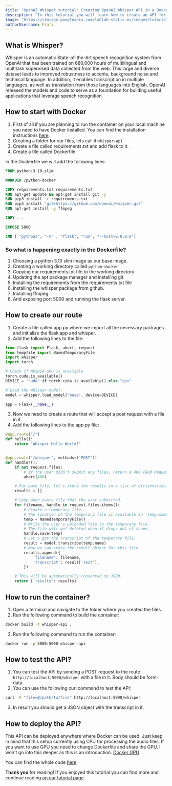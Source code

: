 ```yaml
---
title: "OpenAI Whisper tutorial: Creating OpenAI Whisper API in a Docker Container"
description: "In this tutorial you will learn how to create an API for OpenAI's Whisper in a Docker container."
image: "https://storage.googleapis.com/lablab-static-eu/images/tutorials/whisper-api-flask-docker.png"
authorUsername: Flafi
---
```


## What is Whisper?

Whisper is an automatic State-of-the-Art speech recognition system from OpenAI that has been trained on 680,000 hours 
of multilingual and multitask supervised data collected from the web. This large and diverse 
dataset leads to improved robustness to accents, background noise and technical language. In 
addition, it enables transcription in multiple languages, as well as translation from those 
languages into English. OpenAI released the models and code to serve as a foundation for building useful
applications that leverage speech recognition. 

## How to start with Docker
1. First of all if you are planning to run the container on your local machine you need to have Docker installed.
You can find the installation instructions [here](https://docs.docker.com/get-docker/).
2. Creating a folder for our files, lets call it `whisper-api`
3. Create a file called requirements.txt and add flask to it.
4. Create a file called Dockerfile 

In the Dockerfile we will add the following lines:

```dockerfile
FROM python:3.10-slim

WORKDIR /python-docker

COPY requirements.txt requirements.txt
RUN apt-get update && apt-get install git -y
RUN pip3 install -r requirements.txt
RUN pip3 install "git+https://github.com/openai/whisper.git" 
RUN apt-get install -y ffmpeg

COPY . .

EXPOSE 5000

CMD [ "python3", "-m" , "flask", "run", "--host=0.0.0.0"]
```  
### So what is happening exactly in the Dockerfile?
1. Choosing a python 3.10 slim image as our base image.
2. Creating a working directory called `python-docker`
3. Copying our requirements.txt file to the working directory
4. Updating the apt package manager and installing git
5. Installing the requirements from the requirements.txt file
6. installing the whisper package from github.
7. Installing ffmpeg
8. And exposing port 5000 and running the flask server.

## How to create our route
1. Create a file called app.py where we import all the necessary packages and initialize the flask app and whisper.
2. Add the following lines to the file:

```python
from flask import Flask, abort, request
from tempfile import NamedTemporaryFile
import whisper
import torch

# Check if NVIDIA GPU is available
torch.cuda.is_available()
DEVICE = "cuda" if torch.cuda.is_available() else "cpu"

# Load the Whisper model:
model = whisper.load_model("base", device=DEVICE)

app = Flask(__name__)
```
3. Now we need to create a route that will accept a post request with a file in it.
4. Add the following lines to the app.py file:

```python
@app.route("/")
def hello():
    return "Whisper Hello World!"


@app.route('/whisper', methods=['POST'])
def handler():
    if not request.files:
        # If the user didn't submit any files, return a 400 (Bad Request) error.
        abort(400)

    # For each file, let's store the results in a list of dictionaries.
    results = []

    # Loop over every file that the user submitted.
    for filename, handle in request.files.items():
        # Create a temporary file.
        # The location of the temporary file is available in `temp.name`.
        temp = NamedTemporaryFile()
        # Write the user's uploaded file to the temporary file.
        # The file will get deleted when it drops out of scope.
        handle.save(temp)
        # Let's get the transcript of the temporary file.
        result = model.transcribe(temp.name)
        # Now we can store the result object for this file.
        results.append({
            'filename': filename,
            'transcript': result['text'],
        })

    # This will be automatically converted to JSON.
    return {'results': results}
```

## How to run the container?
1. Open a terminal and navigate to the folder where you created the files.
2. Run the following command to build the container:

```bash
docker build -t whisper-api .
```
3. Run the following command to run the container:

```bash
docker run -p 5000:5000 whisper-api
```

## How to test the API?
1. You can test the API by sending a POST request to the route `http://localhost:5000/whisper` with a file in it. Body should be form-data.
2. You can use the following curl command to test the API:

```bash
curl -F "file=@/path/to/file" http://localhost:5000/whisper
```
3. In result you should get a JSON object with the transcript in it.

## How to deploy the API?
This API can be deployed anywhere where Docker can be used. Just keep in mind that this setup currently using CPU for processing the audio files.
If you want to use GPU you need to change Dockerfile and share the GPU. I won't go into this deeper as this is an introduction.
[Docker GPU](https://docs.docker.com/config/containers/resource_constraints/)

You can find the whole code [here](https://github.com/lablab-ai/whisper-api-flask)

**Thank you** for reading! If you enjoyed this tutorial you can find more and continue reading 
[on our tutorial page](https://lablab.ai/t/)
